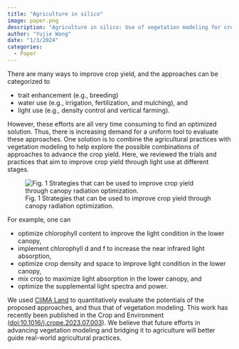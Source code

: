 ```yaml
---
title: "Agriculture in silico"
image: paper.png
description: "Agriculture in silico: Use of vegetation modeling for crop yield advances"
author: "Yujie Wang"
date: "1/3/2024"
categories:
  - Paper
---
```


There are many ways to improve crop yield, and the approaches can be categorized to

- trait enhancement (e.g., breeding)
- water use (e.g., irrigation, fertilization, and mulching), and
- light use (e.g., density control and vertical farming).

However, these efforts are all very time consuming to find an optimized solution. Thus, there is increasing demand for a uniform tool to evaluate these approaches. One solution is to combine the agricultural practices with vegetation modeling to help explore the possible combinations of approaches to advance the crop yield. Here, we reviewed the trials and practices that aim to improve crop yield through light use at different stages.

![Fig. 1 Strategies that can be used to improve crop yield through canopy radiation optimization.](strategies.jpg)

For example, one can

- optimize chlorophyll content to improve the light condition in the lower canopy,
- implement chlorophyll d and f to increase the near infrared light absorption,
- optimize crop density and space to improve light condition in the lower canopy,
- mix crop to maximize light absorption in the lower canopy, and
- optimize the supplemental light spectra and power.

We used [CliMA Land](https://github.com/CliMA/Land) to quantitatively evaluate the potentials of the proposed approaches, and thus that of vegetation modeling. This work has recently been published in the Crop and Environment ([doi:10.1016/j.crope.2023.07.003](https://doi.org/10.1016/j.crope.2023.07.003)). We believe that future efforts in advancing vegetation modeling and bridging it to agriculture will better guide real-world agricultural practices.
